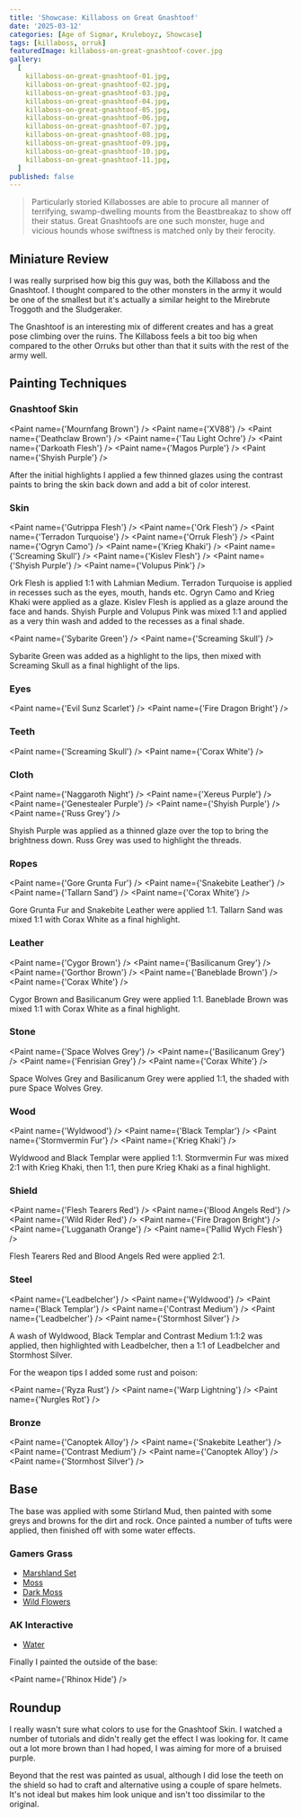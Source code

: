 ```yaml
---
title: 'Showcase: Killaboss on Great Gnashtoof'
date: '2025-03-12'
categories: [Age of Sigmar, Kruleboyz, Showcase]
tags: [killaboss, orruk]
featuredImage: killaboss-on-great-gnashtoof-cover.jpg
gallery:
  [
    killaboss-on-great-gnashtoof-01.jpg,
    killaboss-on-great-gnashtoof-02.jpg,
    killaboss-on-great-gnashtoof-03.jpg,
    killaboss-on-great-gnashtoof-04.jpg,
    killaboss-on-great-gnashtoof-05.jpg,
    killaboss-on-great-gnashtoof-06.jpg,
    killaboss-on-great-gnashtoof-07.jpg,
    killaboss-on-great-gnashtoof-08.jpg,
    killaboss-on-great-gnashtoof-09.jpg,
    killaboss-on-great-gnashtoof-10.jpg,
    killaboss-on-great-gnashtoof-11.jpg,
  ]
published: false
---
```



> Particularly storied Killabosses are able to procure all manner of terrifying, swamp-dwelling mounts from the
> Beastbreakaz to show off their status. Great Gnashtoofs are one such monster, huge and vicious hounds whose swiftness
> is matched only by their ferocity.

## Miniature Review

I was really surprised how big this guy was, both the Killaboss and the Gnashtoof. I thought compared to the other
monsters in the army it would be one of the smallest but it's actually a similar height to the Mirebrute Troggoth and
the Sludgeraker.

The Gnashtoof is an interesting mix of different creates and has a great pose climbing over the ruins. The Killaboss
feels a bit too big when compared to the other Orruks but other than that it suits with the rest of the army well.

## Painting Techniques

### Gnashtoof Skin

<Paint name={'Mournfang Brown'} />
<Paint name={'XV88'} />
<Paint name={'Deathclaw Brown'} />
<Paint name={'Tau Light Ochre'} />
<Paint name={'Darkoath Flesh'} />
<Paint name={'Magos Purple'} />
<Paint name={'Shyish Purple'} />

After the initial highlights I applied a few thinned glazes using the contrast paints to bring the skin back down and
add a bit of color interest.

### Skin

<Paint name={'Gutrippa Flesh'} />
<Paint name={'Ork Flesh'} />
<Paint name={'Terradon Turquoise'} />
<Paint name={'Orruk Flesh'} />
<Paint name={'Ogryn Camo'} />
<Paint name={'Krieg Khaki'} />
<Paint name={'Screaming Skull'} />
<Paint name={'Kislev Flesh'} />
<Paint name={'Shyish Purple'} />
<Paint name={'Volupus Pink'} />

Ork Flesh is applied 1:1 with Lahmian Medium. Terradon Turquoise is applied in recesses such as the eyes, mouth,
hands etc. Ogryn Camo and Krieg Khaki were applied as a glaze. Kislev Flesh is applied as a glaze around the face and
hands. Shyish Purple and Volupus Pink was mixed 1:1 and applied as a very thin wash and added to the recesses as a final
shade.

<Paint name={'Sybarite Green'} />
<Paint name={'Screaming Skull'} />

Sybarite Green was added as a highlight to the lips, then mixed with Screaming Skull as a final highlight of the lips.

### Eyes

<Paint name={'Evil Sunz Scarlet'} />
<Paint name={'Fire Dragon Bright'} />

### Teeth

<Paint name={'Screaming Skull'} />
<Paint name={'Corax White'} />

### Cloth

<Paint name={'Naggaroth Night'} />
<Paint name={'Xereus Purple'} />
<Paint name={'Genestealer Purple'} />
<Paint name={'Shyish Purple'} />
<Paint name={'Russ Grey'} />

Shyish Purple was applied as a thinned glaze over the top to bring the brightness down. Russ Grey was used to highlight
the threads.

### Ropes

<Paint name={'Gore Grunta Fur'} />
<Paint name={'Snakebite Leather'} />
<Paint name={'Tallarn Sand'} />
<Paint name={'Corax White'} />

Gore Grunta Fur and Snakebite Leather were applied 1:1. Tallarn Sand was mixed 1:1 with Corax White as a final
highlight.

### Leather

<Paint name={'Cygor Brown'} />
<Paint name={'Basilicanum Grey'} />
<Paint name={'Gorthor Brown'} />
<Paint name={'Baneblade Brown'} />
<Paint name={'Corax White'} />

Cygor Brown and Basilicanum Grey were applied 1:1. Baneblade Brown was mixed 1:1 with Corax White as a final highlight.

### Stone

<Paint name={'Space Wolves Grey'} />
<Paint name={'Basilicanum Grey'} />
<Paint name={'Fenrisian Grey'} />
<Paint name={'Corax White'} />

Space Wolves Grey and Basilicanum Grey were applied 1:1, the shaded with pure Space Wolves Grey.

### Wood

<Paint name={'Wyldwood'} />
<Paint name={'Black Templar'} />
<Paint name={'Stormvermin Fur'} />
<Paint name={'Krieg Khaki'} />

Wyldwood and Black Templar were applied 1:1. Stormvermin Fur was mixed 2:1 with Krieg Khaki, then 1:1, then pure
Krieg Khaki as a final highlight.

### Shield

<Paint name={'Flesh Tearers Red'} />
<Paint name={'Blood Angels Red'} />
<Paint name={'Wild Rider Red'} />
<Paint name={'Fire Dragon Bright'} />
<Paint name={'Lugganath Orange'} />
<Paint name={'Pallid Wych Flesh'} />

Flesh Tearers Red and Blood Angels Red were applied 2:1.

### Steel

<Paint name={'Leadbelcher'} />
<Paint name={'Wyldwood'} />
<Paint name={'Black Templar'} />
<Paint name={'Contrast Medium'} />
<Paint name={'Leadbelcher'} />
<Paint name={'Stormhost Silver'} />

A wash of Wyldwood, Black Templar and Contrast Medium 1:1:2 was applied, then highlighted with Leadbelcher, then
a 1:1 of Leadbelcher and Stormhost Silver.

For the weapon tips I added some rust and poison:

<Paint name={'Ryza Rust'} />
<Paint name={'Warp Lightning'} />
<Paint name={'Nurgles Rot'} />

### Bronze

<Paint name={'Canoptek Alloy'} />
<Paint name={'Snakebite Leather'} />
<Paint name={'Contrast Medium'} />
<Paint name={'Canoptek Alloy'} />
<Paint name={'Stormhost Silver'} />

## Base

The base was applied with some Stirland Mud, then painted with some greys and browns for the dirt and rock.
Once painted a number of tufts were applied, then finished off with some water effects.

### Gamers Grass

- [Marshland Set](https://gamersgrass.com/product/marshland-set/)
- [Moss](https://gamersgrass.com/product/moss-2mm/)
- [Dark Moss](https://gamersgrass.com/product/dark-moss-2mm/)
- [Wild Flowers](https://gamersgrass.com/product/wild-flowers-set/)

### AK Interactive

- [Water](https://ak-interactive.com/product/puddles-60ml/)

Finally I painted the outside of the base:

<Paint name={'Rhinox Hide'} />

## Roundup

I really wasn't sure what colors to use for the Gnashtoof Skin. I watched a number of tutorials and didn't really get
the effect I was looking for. It came out a lot more brown than I had hoped, I was aiming for more of a bruised
purple.

Beyond that the rest was painted as usual, although I did lose the teeth on the shield so had to craft and alternative
using a couple of spare helmets. It's not ideal but makes him look unique and isn't too dissimilar to the original.
